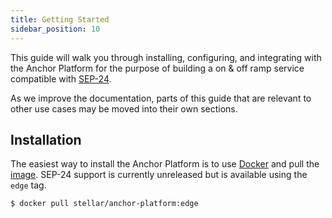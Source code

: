 ```yaml
---
title: Getting Started
sidebar_position: 10
---
```



This guide will walk you through installing, configuring, and integrating with the Anchor Platform for the purpose of building a on & off ramp service compatible with [SEP-24][sep-24]. 

<Alert>

As we improve the documentation, parts of this guide that are relevant to other use cases may be moved into their own sections.

</Alert>

## Installation

The easiest way to install the Anchor Platform is to use [Docker][docker] and pull the [image][anchor-platform-image]. SEP-24 support is currently unreleased but is available using the `edge` tag.

<CodeExample>

```bash
$ docker pull stellar/anchor-platform:edge
```

</CodeExample>

[sep-24]: https://github.com/stellar/stellar-protocol/blob/master/ecosystem/sep-0024.md
[anchor-platform-image]: https://hub.docker.com/r/stellar/anchor-platform
[docker]: https://www.docker.com/
